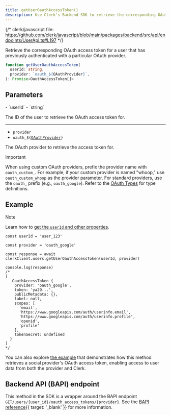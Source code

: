 ```yaml
---
title: getUserOauthAccessToken()
description: Use Clerk's Backend SDK to retrieve the corresponding OAuth access token for a user.
---
```


{/* clerk/javascript file: https://github.com/clerk/javascript/blob/main/packages/backend/src/api/endpoints/UserApi.ts#L197 */}

Retrieve the corresponding OAuth access token for a user that has previously authenticated with a particular OAuth provider.

```ts
function getUserOauthAccessToken(
  userId: string,
  provider: `oauth_${OAuthProvider}`,
): Promise<OauthAccessToken[]>
```

## Parameters

<Properties>
  - `userId`
  - `string`

  The ID of the user to retrieve the OAuth access token for.

  ---

  - `provider`
  - <code>oauth\_$\{[OAuthProvider](/docs/references/javascript/types/oauth#o-auth-provider)}</code>

  The OAuth provider to retrieve the access token for.
</Properties>

> [!IMPORTANT]
> When using custom OAuth providers, prefix the provider name with `oauth_custom_`. For example, if your custom provider is named "whoop," use `oauth_custom_whoop` as the provider parameter. For standard providers, use the `oauth_` prefix (e.g., `oauth_google`). Refer to the [OAuth Types](/docs/references/javascript/types/oauth#oauthstrategy) for type definitions.

## Example

> [!NOTE]
> Learn how to [get the `userId` and other properties](/docs/references/backend/overview#get-the-user-id-and-other-properties).

```tsx
const userId = 'user_123'

const provider = 'oauth_google'

const response = await clerkClient.users.getUserOauthAccessToken(userId, provider)

console.log(response)
/*
[
  _OauthAccessToken {
    provider: 'oauth_google',
    token: 'ya29...',
    publicMetadata: {},
    label: null,
    scopes: [
      'email',
      'https://www.googleapis.com/auth/userinfo.email',
      'https://www.googleapis.com/auth/userinfo.profile',
      'openid',
      'profile'
    ],
    tokenSecret: undefined
  }
]
*/
```

You can also explore [the example](/docs/authentication/social-connections/oauth#get-an-o-auth-access-token-for-a-social-sign-in-provider) that demonstrates how this method retrieves a social provider's OAuth access token, enabling access to user data from both the provider and Clerk.

## Backend API (BAPI) endpoint

This method in the SDK is a wrapper around the BAPI endpoint `GET/users/{user_id}/oauth_access_tokens/{provider}`. See the [BAPI reference](/docs/reference/backend-api/tag/Users#operation/GetOAuthAccessToken){{ target: '_blank' }} for more information.
